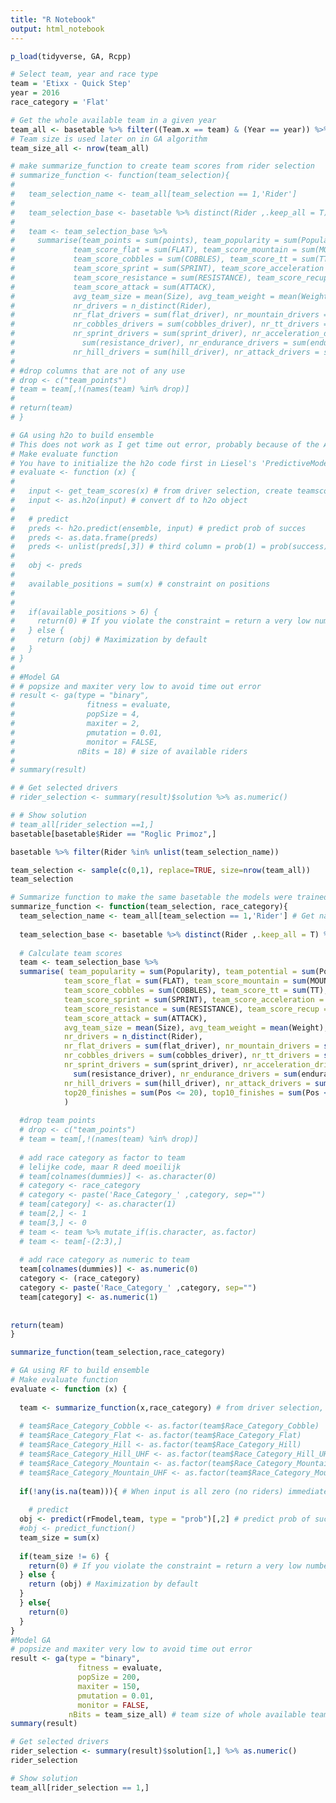```yaml
---
title: "R Notebook"
output: html_notebook
---
```


```r
p_load(tidyverse, GA, Rcpp)
```

```r
# Select team, year and race type
team = 'Etixx - Quick Step'
year = 2016 
race_category = 'Flat'
```

```r
# Get the whole available team in a given year
team_all <- basetable %>% filter((Team.x == team) & (Year == year)) %>% distinct(Rider,.keep_all = T) %>% select(Rider,Team.x) # Select the available team members of a given team in a given year
# Team size is used later on in GA algorithm
team_size_all <- nrow(team_all)
```


```r
# make summarize_function to create team scores from rider selection
# summarize_function <- function(team_selection){
#   
#   team_selection_name <- team_all[team_selection == 1,'Rider']
#   
#   team_selection_base <- basetable %>% distinct(Rider ,.keep_all = T) %>% filter(Rider %in% team_selection_name)
# 
#   team <- team_selection_base %>%
#     summarise(team_points = sum(points), team_popularity = sum(Popularity), team_potential = sum(Potential),
#             team_score_flat = sum(FLAT), team_score_mountain = sum(MOUNTAIN), team_score_downhill = sum(DOWNHILL),
#             team_score_cobbles = sum(COBBLES), team_score_tt = sum(TT), team_score_prologue = sum(PROLOGUE),
#             team_score_sprint = sum(SPRINT), team_score_acceleration = sum(ACCELERATION), team_score_endurance = sum(ENDURANCE),
#             team_score_resistance = sum(RESISTANCE), team_score_recup = sum(RECUP), team_score_hill = sum(HILL),
#             team_score_attack = sum(ATTACK), 
#             avg_team_size = mean(Size), avg_team_weight = mean(Weight),
#             nr_drivers = n_distinct(Rider),
#             nr_flat_drivers = sum(flat_driver), nr_mountain_drivers = sum(mountain_driver), nr_downhill_drivers = sum(downhill_driver),
#             nr_cobbles_drivers = sum(cobbles_driver), nr_tt_drivers = sum(tt_driver), nr_prologue_drivers = sum(prologue_driver),
#             nr_sprint_drivers = sum(sprint_driver), nr_acceleration_drivers = sum(acceleration_driver), nr_resistance_drivers =
#               sum(resistance_driver), nr_endurance_drivers = sum(endurance_driver), nr_recup_drivers = sum(recup_driver), 
#             nr_hill_drivers = sum(hill_driver), nr_attack_drivers = sum(attack_driver), avg_age_drivers = mean(age))
#   
# #drop columns that are not of any use
# drop <- c("team_points")
# team = team[,!(names(team) %in% drop)]
# 
# return(team)
# }
```


```r
# GA using h2o to build ensemble
# This does not work as I get time out error, probably because of the API in h2o
# Make evaluate function
# You have to initialize the h2o code first in Liesel's 'PredictiveModel.Rmd' file. 
# evaluate <- function (x) {
#   
#   input <- get_team_scores(x) # from driver selection, create teamscores df
#   input <- as.h2o(input) # convert df to h2o object
#   
#   # predict
#   preds <- h2o.predict(ensemble, input) # predict prob of succes
#   preds <- as.data.frame(preds) 
#   preds <- unlist(preds[,3]) # third column = prob(1) = prob(success)
#   
#   obj <- preds
#   
#   available_positions = sum(x) # constraint on positions
# 
#   
#   if(available_positions > 6) {
#     return(0) # If you violate the constraint = return a very low number
#   } else {
#     return (obj) # Maximization by default
#   }
# }
# 
# #Model GA
# # popsize and maxiter very low to avoid time out error
# result <- ga(type = "binary",
#                fitness = evaluate, 
#                popSize = 4, 
#                maxiter = 2, 
#                pmutation = 0.01, 
#                monitor = FALSE,
#              nBits = 18) # size of available riders
# 
# summary(result)
```

```r
# # Get selected drivers 
# rider_selection <- summary(result)$solution %>% as.numeric()
```

```r
# # Show solution
# team_all[rider_selection ==1,]
basetable[basetable$Rider == "Roglic Primoz",]

basetable %>% filter(Rider %in% unlist(team_selection_name))
```

```r
team_selection <- sample(c(0,1), replace=TRUE, size=nrow(team_all))
team_selection
```


```r
# Summarize function to make the same basetable the models were trained on 
summarize_function <- function(team_selection, race_category){
  team_selection_name <- team_all[team_selection == 1,'Rider'] # Get names of selected riders
  
  team_selection_base <- basetable %>% distinct(Rider ,.keep_all = T) %>% filter(Rider %in% unlist(team_selection_name)) # Get information on the selected riders. The columns which we summarize in the next step are static. So it doesn't matter which race we get the riders information from. 
  
  # Calculate team scores
  team <- team_selection_base %>%
  summarise( team_popularity = sum(Popularity), team_potential = sum(Potential),
            team_score_flat = sum(FLAT), team_score_mountain = sum(MOUNTAIN), team_score_downhill = sum(DOWNHILL),
            team_score_cobbles = sum(COBBLES), team_score_tt = sum(TT), team_score_prologue = sum(PROLOGUE),
            team_score_sprint = sum(SPRINT), team_score_acceleration = sum(ACCELERATION), team_score_endurance = sum(ENDURANCE),
            team_score_resistance = sum(RESISTANCE), team_score_recup = sum(RECUP), team_score_hill = sum(HILL),
            team_score_attack = sum(ATTACK), 
            avg_team_size = mean(Size), avg_team_weight = mean(Weight),
            nr_drivers = n_distinct(Rider),
            nr_flat_drivers = sum(flat_driver), nr_mountain_drivers = sum(mountain_driver), nr_downhill_drivers = sum(downhill_driver),
            nr_cobbles_drivers = sum(cobbles_driver), nr_tt_drivers = sum(tt_driver), nr_prologue_drivers = sum(prologue_driver),
            nr_sprint_drivers = sum(sprint_driver), nr_acceleration_drivers = sum(acceleration_driver), nr_resistance_drivers =
              sum(resistance_driver), nr_endurance_drivers = sum(endurance_driver), nr_recup_drivers = sum(recup_driver), 
            nr_hill_drivers = sum(hill_driver), nr_attack_drivers = sum(attack_driver), avg_age_drivers = mean(age),
            top20_finishes = sum(Pos <= 20), top10_finishes = sum(Pos <= 10), top5_finishes = sum(Pos <= 5), top3_finishes = sum(Pos <= 3)
            )
  
  #drop team points
  # drop <- c("team_points")
  # team = team[,!(names(team) %in% drop)]
  
  # add race category as factor to team
  # lelijke code, maar R deed moeilijk
  # team[colnames(dummies)] <- as.character(0)
  # category <- race_category
  # category <- paste('Race_Category_' ,category, sep="")
  # team[category] <- as.character(1)
  # team[2,] <- 1
  # team[3,] <- 0
  # team <- team %>% mutate_if(is.character, as.factor)
  # team <- team[-(2:3),] 
  
  # add race category as numeric to team
  team[colnames(dummies)] <- as.numeric(0)
  category <- (race_category)
  category <- paste('Race_Category_' ,category, sep="")
  team[category] <- as.numeric(1)
 
  
return(team)
}
```


```r
summarize_function(team_selection,race_category)
```


```r
# GA using RF to build ensemble 
# Make evaluate function
evaluate <- function (x) {
  
  team <- summarize_function(x,race_category) # from driver selection, create team scores
  
  # team$Race_Category_Cobble <- as.factor(team$Race_Category_Cobble)
  # team$Race_Category_Flat <- as.factor(team$Race_Category_Flat)
  # team$Race_Category_Hill <- as.factor(team$Race_Category_Hill)
  # team$Race_Category_Hill_UHF <- as.factor(team$Race_Category_Hill_UHF)
  # team$Race_Category_Mountain <- as.factor(team$Race_Category_Mountain)
  # team$Race_Category_Mountain_UHF <- as.factor(team$Race_Category_Mountain_UHF)
  
  if(!any(is.na(team))){ # When input is all zero (no riders) immediately return low number, otherwise RF will throw error as the summarize_function will return an Na's which RF cannot handle
  
    # predict
  obj <- predict(rFmodel,team, type = "prob")[,2] # predict prob of success = objective function
  #obj <- predict_function()
  team_size = sum(x) 
  
  if(team_size != 6) {
    return(0) # If you violate the constraint = return a very low number
  } else {
    return (obj) # Maximization by default
  }
  } else{
    return(0)
  }
}
#Model GA
# popsize and maxiter very low to avoid time out error
result <- ga(type = "binary",
               fitness = evaluate, 
               popSize = 200, 
               maxiter = 150, 
               pmutation = 0.01, 
               monitor = FALSE,
             nBits = team_size_all) # team size of whole available team
summary(result)
```


```r
# Get selected drivers 
rider_selection <- summary(result)$solution[1,] %>% as.numeric()
rider_selection
```

```r
# Show solution
team_all[rider_selection == 1,]
```